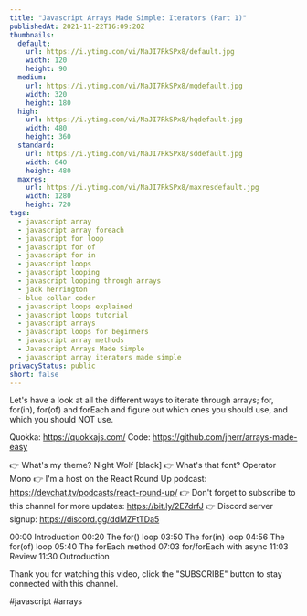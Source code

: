 ```yaml
---
title: "Javascript Arrays Made Simple: Iterators (Part 1)"
publishedAt: 2021-11-22T16:09:20Z
thumbnails:
  default:
    url: https://i.ytimg.com/vi/NaJI7RkSPx8/default.jpg
    width: 120
    height: 90
  medium:
    url: https://i.ytimg.com/vi/NaJI7RkSPx8/mqdefault.jpg
    width: 320
    height: 180
  high:
    url: https://i.ytimg.com/vi/NaJI7RkSPx8/hqdefault.jpg
    width: 480
    height: 360
  standard:
    url: https://i.ytimg.com/vi/NaJI7RkSPx8/sddefault.jpg
    width: 640
    height: 480
  maxres:
    url: https://i.ytimg.com/vi/NaJI7RkSPx8/maxresdefault.jpg
    width: 1280
    height: 720
tags:
  - javascript array
  - javascript array foreach
  - javascript for loop
  - javascript for of
  - javascript for in
  - javascript loops
  - javascript looping
  - javascript looping through arrays
  - jack herrington
  - blue collar coder
  - javascript loops explained
  - javascript loops tutorial
  - javascript arrays
  - javascript loops for beginners
  - javascript array methods
  - Javascript Arrays Made Simple
  - javascript array iterators made simple
privacyStatus: public
short: false
---
```

  
  Let's have a look at all the different ways to iterate through arrays; for, for(in), for(of) and forEach and figure out which ones you should use, and which you should NOT use.

Quokka: https://quokkajs.com/
Code: https://github.com/jherr/arrays-made-easy

👉 What's my theme? Night Wolf [black]
👉 What's that font? Operator Mono
👉 I'm a host on the React Round Up podcast: https://devchat.tv/podcasts/react-round-up/
👉 Don't forget to subscribe to this channel for more updates: https://bit.ly/2E7drfJ
👉 Discord server signup: https://discord.gg/ddMZFtTDa5

00:00 Introduction
00:20 The for() loop
03:50 The for(in) loop
04:56 The for(of) loop
05:40 The forEach method
07:03 for/forEach with async
11:03 Review
11:30 Outroduction

Thank you for watching this video, click the "SUBSCRIBE" button to stay connected with this channel. 

#javascript #arrays
  